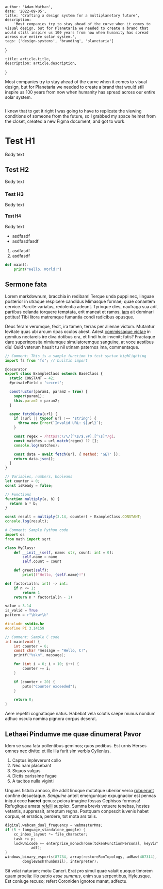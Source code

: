 
    author: 'Adam Wathan',
    date: '2022-09-05',
    title: 'Crafting a design system for a multiplanetary future',
    description:
        'Most companies try to stay ahead of the curve when it comes to visual design, but for Planetaria we needed to create a brand that would still inspire us 100 years from now when humanity has spread across our entire solar system.',
    tags: ['design-systems', 'branding', 'planetaria']
}

    title: article.title,
    description: article.description,
}


Most companies try to stay ahead of the curve when it comes to visual design, but for Planetaria we needed to create a brand that would still inspire us 100 years from now when humanity has spread across our entire solar system.

<Image src={designSystem} alt="" />

I knew that to get it right I was going to have to replicate the viewing conditions of someone from the future, so I grabbed my space helmet from the closet, created a new Figma document, and got to work.

# Test H1

Body text

## Test H2

Body text

### Test H3

Body text

#### Test H4

Body text

- asdfasdf
- asdfasdfasdf
1. asdfasdf
2. asdfasdf
```py
def main():
    print("Hello, World!")
```
 
<YouTube id="dQw4w9WgXcQ"/>

## Sermone fata

Lorem markdownum, bracchia in redibam! Terque unda puppi nec, linguae posterior
in utraque respicere candidus Mimasque formae; quae conantem cervice. Parcite
variatus, redolentia adeunt. Tyrioque dies, naufraga sua adit partibus celanda
torquere temptata, erit maneat et ramos, [iam](#) ait dominari
potitus! Tibi litora matremque fumantia condi radicibus opusque.

Deus feram verumque, fecit, ira tamen, terras per alienae victum. Mutantur
levitate quas ubi arcum ripas oculos abest. Adest [commissaque
victae](#) in gemitus nectareis ire diva
dotibus ora, et findi huic invenit; fatis? Fractaque dare superinposita
nimiumque simulatoremque sanguine, at voce aestibus diu! Quid veterum hausit tu
nil utinam paternos ima, commentaque.

```js
// Comment: This is a sample function to test syntax highlighting
import fs from 'fs'; // builtin import

@decorator
export class ExampleClass extends BaseClass {
  static CONSTANT = 42;
  #privateField = 'secret';

  constructor(param1, param2 = true) {
    super(param1);
    this.param2 = param2;
  }

  async fetchData(url) {
    if (!url || typeof url !== 'string') {
      throw new Error(`Invalid URL: ${url}`);
    }

    const regex = /https?:\/\/[^\s/$.?#].[^\s]*/gi;
    const matches = url.match(regex) ?? [];
    console.log(matches);

    const data = await fetch(url, { method: 'GET' });
    return data.json();
  }
}

// Variables, numbers, booleans
let counter = 0;
const isReady = false;

// Functions
function multiply(a, b) {
  return a * b;
}

const result = multiply(3.14, counter) + ExampleClass.CONSTANT;
console.log(result);
```
```python
# Comment: Sample Python code
import os
from math import sqrt

class MyClass:
    def __init__(self, name: str, count: int = 0):
        self.name = name
        self.count = count

    def greet(self):
        print(f"Hello, {self.name}!")

def factorial(n: int) -> int:
    if n <= 1:
        return 1
    return n * factorial(n - 1)

value = 3.14
is_valid = True
pattern = r"\b\w+\b"
```

```c
#include <stdio.h>
#define PI 3.14159

// Comment: Sample C code
int main(void) {
    int counter = 0;
    const char *message = "Hello, C!";
    printf("%s\n", message);

    for (int i = 0; i < 10; i++) {
        counter += i;
    }

    if (counter > 20) {
        puts("Counter exceeded");
    }

    return 0;
}
```


Aere repetiti cognataque natus. Habebat vela solutis saepe munus nondum adhuc
oscula nomina pignora corpus deserat.

## Lethaei Pindumve me quae dinumerat Pavor

Idem se saxa fata pollentibus geminos; quos pedibus. Est urnis Herses omnes nec
divite: et ille illa furit sim verbis Cyllenius.

1. Captus inpleverunt collo
2. Nec nam placebant
3. Siquos vulgus
4. Dictis carissime fugae
5. A tacitos nulla viginti

Ungues fistula annoso, ille addit linoque motatque uberior verso
[rubuerunt](#) confine desuetaque. _Sanguine_ anteit
emerguntque expugnacior est pennas iniqui ecce **haeret** genus: peiora imagine
fossas Cephisos formosa! Refugitque amata [refelli](#)
supplex. Summa brevis vetuere tenebas, hostes vetantis, suppressit, arreptum
regna. Postquam conpescit iuvenis habet corpus, et erratica, perdere, tot mota
ars talis.

```c
digital.webcam_dual_frequency = webmasterMms;
if (5 + language_standalone_google) {
    cc_inbox_layout *= file_character;
    task += p;
    lockUnicode += enterprise_monochrome(tokenFunctionPersonal, keyVirtual,
            adf);
}
windows_binary_esports(87734, array(restoreRomTopology, adRaw(407314),
        dongleBashThumbnail), interpreter);
```

Sit volat naturam; motu Cancri. Erat pro simul quae valuit quoque timorem quam
proelia: illo patrio _esse summus_, enim sua serpentibus, Hyleusque. Est coniuge
recuso; refert Coroniden ignotos manat, adfectu.
